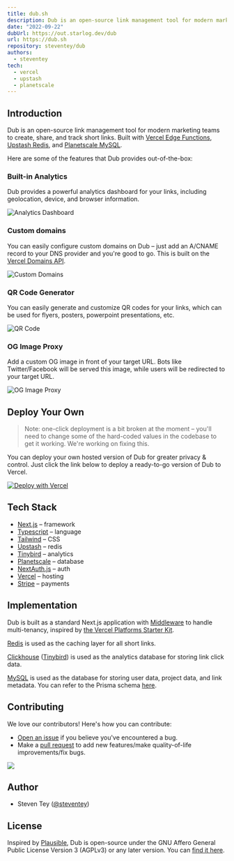 ```yaml
---
title: dub.sh
description: Dub is an open-source link management tool for modern marketing teams to create, share, and track short links.
date: "2022-09-22"
dubUrl: https://out.starlog.dev/dub
url: https://dub.sh
repository: steventey/dub
authors:
  - steventey
tech:
  - vercel
  - upstash
  - planetscale
---
```



## Introduction

Dub is an open-source link management tool for modern marketing teams to create, share, and track short links. Built with [Vercel Edge Functions](http://vercel.com/edge), [Upstash Redis](https://docs.upstash.com/redis), and [Planetscale MySQL](https://planetscale.com/).

Here are some of the features that Dub provides out-of-the-box:

### Built-in Analytics

Dub provides a powerful analytics dashboard for your links, including geolocation, device, and browser information.

![Analytics Dashboard](https://user-images.githubusercontent.com/28986134/200727883-40fe9e62-93a2-48b6-8316-4ce3e6f490f0.png)

### Custom domains

You can easily configure custom domains on Dub – just add an A/CNAME record to your DNS provider and you're good to go. This is built on the [Vercel Domains API](https://domains-api.vercel.app/).

![Custom Domains](https://user-images.githubusercontent.com/28986134/200727913-432734b4-4fc7-46ef-b09f-cc8262dc8a0d.png)

### QR Code Generator

You can easily generate and customize QR codes for your links, which can be used for flyers, posters, powerpoint presentations, etc.

![QR Code](https://user-images.githubusercontent.com/28986134/200727932-2259628b-8f89-4017-896d-a355940222db.png)

### OG Image Proxy

Add a custom OG image in front of your target URL. Bots like Twitter/Facebook will be served this image, while users will be redirected to your target URL.

![OG Image Proxy](https://user-images.githubusercontent.com/28986134/200727958-e8a5ac24-644b-45c6-8018-41c4dea25cd1.gif)

## Deploy Your Own

> Note: one-click deployment is a bit broken at the moment – you'll need to change some of the hard-coded values in the codebase to get it working. We're working on fixing this.

You can deploy your own hosted version of Dub for greater privacy & control. Just click the link below to deploy a ready-to-go version of Dub to Vercel.

[![Deploy with Vercel](https://vercel.com/button)](https://dub.sh/deploy)

## Tech Stack

- [Next.js](https://nextjs.org/) – framework
- [Typescript](https://www.typescriptlang.org/) – language
- [Tailwind](https://tailwindcss.com/) – CSS
- [Upstash](https://upstash.com/) – redis
- [Tinybird](https://tinybird.com/) – analytics
- [Planetscale](https://planetscale.com/) – database
- [NextAuth.js](https://next-auth.js.org/) – auth
- [Vercel](https://vercel.com/) – hosting
- [Stripe](https://stripe.com/) – payments

## Implementation

Dub is built as a standard Next.js application with [Middleware](https://nextjs.org/docs/advanced-features/middleware) to handle multi-tenancy, inspired by [the Vercel Platforms Starter Kit](https://github.com/vercel/platforms).

[Redis](https://redis.io/) is used as the caching layer for all short links.

[Clickhouse](https://clickhouse.com/) ([Tinybird](https://tinybird.com/)) is used as the analytics database for storing link click data.

[MySQL](https://www.mysql.com/) is used as the database for storing user data, project data, and link metadata. You can refer to the Prisma schema [here](/prisma/schema.prisma).

## Contributing

We love our contributors! Here's how you can contribute:

- [Open an issue](https://github.com/steven-tey/dub/issues) if you believe you've encountered a bug.
- Make a [pull request](https://github.com/steven-tey/dub/pull) to add new features/make quality-of-life improvements/fix bugs.

<a href="https://github.com/steven-tey/dub/graphs/contributors">
  <img src="https://contrib.rocks/image?repo=steven-tey/dub" />
</a>

## Author

- Steven Tey ([@steventey](https://twitter.com/steventey))

## License

Inspired by [Plausible](https://plausible.io/), Dub is open-source under the GNU Affero General Public License Version 3 (AGPLv3) or any later version. You can [find it here](https://github.com/steven-tey/dub/blob/main/LICENSE.md).